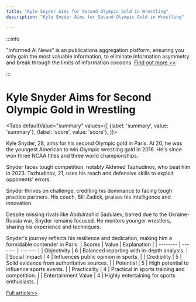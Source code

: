 ```yaml
---
title: "Kyle Snyder Aims for Second Olympic Gold in Wrestling"
description: "Kyle Snyder Aims for Second Olympic Gold in Wrestling"

---
```



:::info

"Informed AI News" is an publications aggregation platform, ensuring you only gain the most valuable information, to eliminate information asymmetry and break through the limits of information cocoons.  [Find out more >>](/)

:::

# Kyle Snyder Aims for Second Olympic Gold in Wrestling


<Tabs
	defaultValue="summary"
	values={[
	{label: 'summary', value: 'summary'},
	{label: 'score', value: 'score'},
]}>
<TabItem value="summary">


Kyle Snyder, 28, aims for his second Olympic gold in Paris. At 20, he was the youngest American to win Olympic wrestling gold in 2016. He's since won three NCAA titles and three world championships.

Snyder faces tough competition, notably Akhmed Tazhudinov, who beat him in 2023. Tazhudinov, 21, uses his reach and defensive skills to exploit opponents' errors.

Snyder thrives on challenge, crediting his dominance to facing tough practice partners. His coach, Bill Zadick, praises his intelligence and innovation.

Despite missing rivals like Abdulrashid Sadulaev, barred due to the Ukraine-Russia war, Snyder remains focused. He mentors younger wrestlers, sharing his experience and techniques.

Snyder's journey reflects his resilience and dedication, making him a formidable contender in Paris.
</TabItem>
<TabItem value="score">
	| Scores     | Value   | Explanation |
	| -------- | ------- | ------- |
	| Objectivity  | 6    | Balanced reporting with in-depth analysis.    |
	| Social Impact | 4     | Influences public opinion in sports.    |
	| Credibility    | 5    | Solid evidence from authoritative sources.    |
	| Potential    | 5    | High potential to influence sports events.    |
	| Practicality    | 4    | Practical in sports training and competition.    |
	| Entertainment Value    | 4    | Highly entertaining for sports enthusiasts.    |
</TabItem>
</Tabs>

[Full article>>](https://apnews.com/article/olympics-2024-wrestling-kyle-snyder-635a2a500290cafc0015534ae363e1a5)
